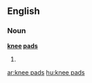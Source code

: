 ==English==

===Noun===
'''[[knee]] [[pads]]'''

# {{plural of|[[knee pad]]}}

[[ar:knee pads]]
[[hu:knee pads]]